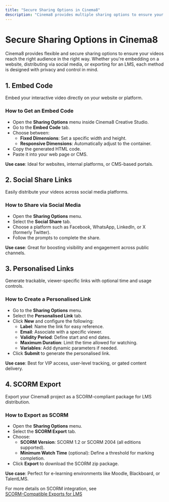 ```yaml
---
title: "Secure Sharing Options in Cinema8"
description: "Cinema8 provides multiple sharing options to ensure your videos are shared securely and effectively with the right audience. You can share videos through embed codes, social sharing links, personalised links, or export them as SCORM packages for integration with LMS platforms. Each option offers unique features to control privacy and enhance accessibility."
---
```


# Secure Sharing Options in Cinema8

Cinema8 provides flexible and secure sharing options to ensure your videos reach the right audience in the right way. Whether you're embedding on a website, distributing via social media, or exporting for an LMS, each method is designed with privacy and control in mind.

## 1. Embed Code

Embed your interactive video directly on your website or platform.

### How to Get an Embed Code

- Open the **Sharing Options** menu inside Cinema8 Creative Studio.
- Go to the **Embed Code** tab.
- Choose between:
  - **Fixed Dimensions**: Set a specific width and height.
  - **Responsive Dimensions**: Automatically adjust to the container.
- Copy the generated HTML code.
- Paste it into your web page or CMS.

**Use case**: Ideal for websites, internal platforms, or CMS-based portals.

## 2. Social Share Links

Easily distribute your videos across social media platforms.

### How to Share via Social Media

- Open the **Sharing Options** menu.
- Select the **Social Share** tab.
- Choose a platform such as Facebook, WhatsApp, LinkedIn, or X (formerly Twitter).
- Follow the prompts to complete the share.

**Use case**: Great for boosting visibility and engagement across public channels.

## 3. Personalised Links

Generate trackable, viewer-specific links with optional time and usage controls.

### How to Create a Personalised Link

- Go to the **Sharing Options** menu.
- Select the **Personalised Link** tab.
- Click **New** and configure the following:
  - **Label**: Name the link for easy reference.
  - **Email**: Associate with a specific viewer.
  - **Validity Period**: Define start and end dates.
  - **Maximum Duration**: Limit the time allowed for watching.
  - **Variables**: Add dynamic parameters if needed.
- Click **Submit** to generate the personalised link.

**Use case**: Best for VIP access, user-level tracking, or gated content delivery.

## 4. SCORM Export

Export your Cinema8 project as a SCORM-compliant package for LMS distribution.

### How to Export as SCORM

- Open the **Sharing Options** menu.
- Select the **SCORM Export** tab.
- Choose:
  - **SCORM Version**: SCORM 1.2 or SCORM 2004 (all editions supported).
  - **Minimum Watch Time** (optional): Define a threshold for marking completion.
- Click **Export** to download the SCORM zip package.

**Use case**: Perfect for e-learning environments like Moodle, Blackboard, or TalentLMS.

For more details on SCORM integration, see  
[SCORM-Compatible Exports for LMS](/integrations-and-third-party-platforms/scorm-compatible-exports-for-lms)
